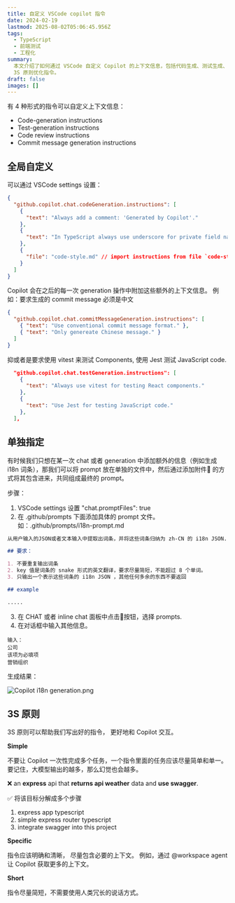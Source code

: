 ```yaml
---
title: 自定义 VSCode copilot 指令
date: 2024-02-19
lastmod: 2025-08-02T05:06:45.956Z
tags:
  - TypeScript
  - 前端测试
  - 工程化
summary:
  本文介绍了如何通过 VSCode 自定义 Copilot 的上下文信息，包括代码生成、测试生成、代码审查和提交信息生成的指令设置，以及使用
  3S 原则优化指令。
draft: false
images: []
---
```


有 4 种形式的指令可以自定义上下文信息：

- Code-generation instructions
- Test-generation instructions
- Code review instructions
- Commit message generation instructions

## 全局自定义

可以通过 VSCode settings 设置：

```json
{
  "github.copilot.chat.codeGeneration.instructions": [
    {
      "text": "Always add a comment: 'Generated by Copilot'."
    },
    {
      "text": "In TypeScript always use underscore for private field names."
    },
    {
      "file": "code-style.md" // import instructions from file `code-style.md`
    }
  ]
}
```

Copilot 会在之后的每一次 generation 操作中附加这些额外的上下文信息。
例如：要求生成的 commit message 必须是中文

```json
{
  "github.copilot.chat.commitMessageGeneration.instructions": [
    { "text": "Use conventional commit message format." },
    { "text": "Only genereate Chinese message." }
  ]
}
```

抑或者是要求使用 vitest 来测试 Components, 使用 Jest 测试 JavaScript code.

```json
  "github.copilot.chat.testGeneration.instructions": [
    {
      "text": "Always use vitest for testing React components."
    },
    {
      "text": "Use Jest for testing JavaScript code."
    },
  ],

```

## 单独指定

有时候我们只想在某一次 chat 或者 generation 中添加额外的信息（例如生成 i18n 词条），那我们可以将 prompt 放在单独的文件中，然后通过添加附件📎 的方式将其包含进来，共同组成最终的 prompt。

步骤：

1. VSCode settings 设置 "chat.promptFiles": true
2. 在 .github/prompts 下面添加具体的 prompt 文件。
   如：.github/prompts/i18n-prompt.md

```md
从用户输入的JSON或者文本输入中提取出词条，并将这些词条归纳为 zh-CN 的 i18n JSON.

## 要求：

1. 不要重复输出词条
2. key 值是词条的 snake 形式的英文翻译，要求尽量简短，不能超过 8 个单词。
3. 只输出一个表示这些词条的 i18n JSON ，其他任何多余的东西不要返回

## example

.....
```

3. 在 CHAT 或者 inline chat 面板中点击📎按钮，选择 prompts.
4. 在对话框中输入其他信息。

```text
输入：
公司
该项为必填项
营销组织
```

生成结果：

<div className="flex justify-center">
  <Image
    alt="Copilot i18n generation.png"
    src="/static/images/blog/Copilot i18n generation.png"
    width={0}
    height={0}
    sizes="100vw"
    className="my-0 h-auto max-h-[400px] w-auto max-w-full"
    style={{ objectFit: 'contain' }}
  />
</div>

## 3S 原则

3S 原则可以帮助我们写出好的指令， 更好地和 Copilot 交互。

**Simple**

不要让 Copilot 一次性完成多个任务，一个指令里面的任务应该尽量简单和单一。
要记住，大模型输出的越多，那么幻觉也会越多。

❌
an **express** api that **returns api weather** data and **use swagger**.

✅
将该目标分解成多个步骤

1. express app typescript
2. simple express router typescript
3. integrate swagger into this project

**Specific**

指令应该明确和清晰， 尽量包含必要的上下文。
例如，通过 @workspace agent 让 Copilot 获取更多的上下文。

**Short**

指令尽量简短，不需要使用人类冗长的说话方式。
